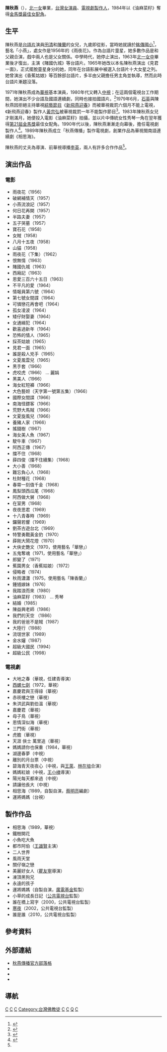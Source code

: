 {{藝人
|姓名 = 陳秋燕
|類型 = 女演員
|圖片 = 
|圖片尺寸 =
|圖片簡介 =
|羅馬拼音 = 
|英文名 = Chen Chiu-yen
|暱稱 =
|其他藝名 = 小燕、華戀、陳香蘭
|國籍 = {{ROC}}
|籍貫 = 
|出生日期 = {{birth_date_and _age|1946|10|18}}
|出生地點 = {{TWN}}[[台北|台北]]
|逝世日期 =
|逝世地點 =
|職業 = [[演員|演員]]
|語言 = [[普通話|國語]]、[[台語|台語]]
|教育程度 = [[北一女中|北一女中]]
|配偶 = {{marriage|[[李英_(導演)|李英]]|1973}}
|兒女 = 1子
|父母 = 父：[[田清|田清]]<br>母：[[陳蘭_(演員)|陳蘭]]
|信仰 = 佛教
|出道作 = 
|出道日期 = {{start date and age|1955}}
|代表作 =
|活躍年代 = 1955-
|唱片公司 =
|經紀公司 = 秋燕傳播事業有限公司
|網站 = 
|獎項 = {{awards|name=[[金馬獎|金馬獎]] |award=最佳女配角 |year=1984年 |title=《[[油麻菜籽_(電影)|油麻菜籽]]》 |role=秀琴}}
|IMDb = 2316917
|音樂專輯 =
|電影 =
}}

'''陳秋燕'''（{{bd|1946年|10月18日|catIdx=C}}），[[北一女|北一女]]畢業，[[台灣|台灣]][[女演員|女演員]]、[[電視劇|電視劇]][[製作人|製作人]]，1984年以《油麻菜籽》奪得[[金馬獎最佳女配角|金馬獎最佳女配角]]。

==生平==
陳秋燕是[[台語片|台語片]]演員[[田清|田清]]和[[陳蘭_(演員)|陳蘭]]的女兒，九歲即從影，當時她就讀於[[臺北市大安區銘傳國民小學|銘傳國小]]<ref name=tsai>{{cite web|title=陳秋燕小姐訪談錄|url=http://blog.chinatimes.com/mingyeh/archive/2008/01/06/232933.html|accessdate=2014-03-03|author=蔡明燁|date=1989|archive-url=https://web.archive.org/web/20120615004821/http://blog.chinatimes.com/mingyeh/archive/2008/01/06/232933.html|archive-date=2012-06-15|dead-url=yes}}</ref>，藝名「小燕」，處女作是1956年的《雨夜花》。作為台語片童星，她多數作品是和父親合演，戲中兩人也是父女關係。中學時代，她停止演出，1963年[[北一女中|北一女中]]畢業後才復出，主演《賭國仇城》等台語片。1965年她改以本名陳秋燕演出《見君一面》，正式擺脫童星身分的她，同年在台語影展中被選入台語片十大女星之列。她曾演出《香蕉姑娘》等百餘部台語片，多半由父親擔任男主角並執導，然而此時台語片漸趨沒落。

1971年陳秋燕成為[[華視|華視]]基本演員，1980年代又轉入[[中視|中視]]；在這兩個電視台工作期間，她演出不少台語及國語連續劇，同時也接拍國語片。<ref name=ctfa>{{cite web|title=國家電影資料館影人目錄　陳秋燕|url=http://www.ctfa.org.tw/filmmaker/content.php?cid=3&id=606|publisher=國家電影資料館|date=|accessdate=2014-03-03}}</ref>1979年6月，[[石英_(演員)|石英]]與陳秋燕因拒絕主持華視[[綜藝節目|綜藝節目]]《[[新飛燕迎春|新飛燕迎春]]》而被華視裁罰六個月不能上電視，《新飛燕迎春》製作人[[黃宗弘|黃宗弘]]被華視裁罰一年不能製作節目<ref>{{Cite news|url=|author=尹祧|language=zh-tw|title=三家電視台去年做了些什麼？ ──電視一年回顧之一──|magazine=《電視綜合週刊》第194期|publisher=電視綜合週刊社|date=1979-12-31|accessdate=2021-06-15|pages=20－25|quote=電視台站在有獎有罰的公正立場，卻果斷地代替演藝工會執行職務……華視的一對臺語情侶石英、陳秋燕在今年六月，因為拒絕主持《新飛燕迎春》，遭到六個月不能上電視的懲罰；製作人黃宗弘更慘，這一判就是一年禁足，華視休想有節目給他做。}}</ref>。1983年陳秋燕女兒才剛滿月，她便投入電影《油麻菜籽》拍攝，並以片中傳統女性秀琴一角在翌年獲得[[第21屆金馬獎|第21屆金馬獎]]最佳女配角。1990年代以後，陳秋燕漸漸走向幕後，擔任電視劇製作人<ref name=renjian>{{cite news|title=人生如戲，戲如人生 影后陳秋燕甘苦談|url=http://www.merit-times.com.tw/NewsPage.aspx?unid=206017|accessdate=2014-03-03|newspaper=人間福報|author=曾盈潔|date=2010-10-07}}</ref>。1989年陳秋燕成立「秋燕傳播」製作電視劇，創業作品為華視閩南語連續劇《相思海》。

陳秋燕的丈夫為導演、前華視導播[[李英_(導演)|李英]]，兩人有許多合作作品<ref name=ctfa></ref>。

== 演出作品 ==
===電影===
*雨夜花（1956）
*破網補情天（1957）
*小燕流浪記（1957）
*何日花再開（1957）
*半路夫妻（1957）
*五子哭墓（1957）
*寶石花（1958）
*女賊（1958）
*八月十五夜（1958）
*山貓（1958）
*雨夜花（下集）（1962）
*恨無情（1963）
*賭國仇城（1963）
*西廂記（1963）
*恩愛三百六十五日（1963）
*不平凡的愛（1964）
*情報員第六號（1964）
*第七號女間諜（1964）
*可憐戀花再會吧（1964）
*孤女凌波（1964）
*矮仔財娶妻（1964）
*女通緝犯（1964）
*歡喜過新年（1964）
*恐怖的情人（1965）
*採茶姑娘（1965）
*見君一面（1965）
*誰是殺人兇手（1965）
*文夏風雲兒（1965）
*黑手套（1966）
*虎咬虎（1966） ... 麗娟
*黑美人（1966）
*海女紅短褲（1966）
*大色藝妲（天字第一號第五集）（1966）
*國際女間諜（1966）
*南海怪鏢客（1966）
*荒野大馬賊（1966）
*文夏旋風兒（1966）
*養豬人家（1966）
*搖錢樹（1967）
*海女美人魚（1967）
*駛牛車（1967）
*阿西正傳（1967）
*擋不住（1968）
*薛四俊（擋不住續集）（1968）
*大小善（1968）
*難忘負心人（1968）
*杜財種花（1968）
*春霄一刻值千金（1968）
*鳳梨頭西瓜尾（1968）
*阿西做大舅（1968）
*在室男（1968）
*夜夜思君（1969）
*十八青春時（1969）
*鑼聲若響（1969）
*劉茶古遊台北（1969）
*特警勇戰黃金豹（1970）
*薛剛大鬧花燈（1970）
*大俠史艷文（1970，使用藝名「華戀」）
*五鬼奪魂（1971，使用藝名「華戀」）
*郎變了（1971）
*蕉園男女（香蕉姑娘）（1972）
*侵略者（1974） 
*秋雨瀟瀟（1975，使用藝名「陳香蘭」）
*鍾馗嫁妹（1976）
*我踏浪而來（1980）
*油麻菜籽（1983） ... 秀琴
*結婚（1985）
*陳益興老師（1986）
*我們的天空 （1986）
*我的爸爸不是賊（1987）
*大陸行（1988）
*流氓世家（1989）
*金水嬸（1987）
*超級大國民（1994）
*超級公民（1998）

===電視劇===
*大地之春（華視，任建青導演）
*[[西螺七劍|西螺七劍]]（1972，華視）
*嘉慶君與王得祿（華視）
*赤崁樓之戀（華視）
*朱洪武與劉伯溫（華視）
*嘉慶君（華視）
*母子鳥（華視）
*恩情深似海（華視）
*三門街（華視）
*虎膽（華視）
*天涯 俠士 萬里追（華視）
*媽媽請你也保重（1984，華視）
*湖邊春夢（中視）
*離別的月台票（中視）
*碧海青天夜夜心（中視，與[[王萊|王萊]]、[[林在培|林在培]]合演）
*媽媽紅娘（中視，[[王小棣|王小棣]]導演）
*陽光每天都來過（中視）
*請讓他長大（中視）
*相思海（1989，自製自演，[[蔡明亮|蔡明亮]]編劇）
*運將媽媽（台視）

==製作作品==
*相思海（1989，華視）
*鐵樹開花
*小魚吃大魚
*都市阿伯（[[王識賢|王識賢]]主演）
*二人世界
*風雨天堂
*關仔嶺之戀
*美麗好女人（[[瞿友寧|瞿友寧]]導演）
*凍頂黑狗兄
*永遠的孩子
*運將媽媽（自製自演，[[廣電基金|廣電基金]]監製）
*小草的成長日記（[[公共電視台|公共電視台]]監製）
*誰在橋上寫字（2000，公共電視台監製）
*[[寒夜_(2002年電視劇)|寒夜]]（2002，公共電視台監製）
*誰是誰（2010，公共電視台監製）

==參考資料==
<references/>

==外部連結==
*[http://wereswallow.blogspot.tw 秋燕傳播官方部落格]
*{{imdb name|2316917}}{{en}}
*{{Hkmdb name|5301}}
*{{Mtime people|1059500}}

==導航==
{{金馬獎最佳女配角|第21屆}}

{{DEFAULTSORT:Chen陳}}
[[Category:金馬獎最佳女配角得主|C]]
[[Category:台灣電影女演員|C]]
[[Category:台灣電視女演員|C]]
[[Category:台灣佛教徒|Category:台灣佛教徒]]
[[Category:台灣前兒童演員|C]]
[[Category:台灣電視製作人|C]]
[[Category:陳姓|Q]]
[[Category:臺北市立第一女子高級中學校友|C]]